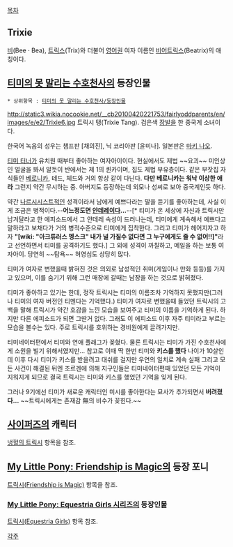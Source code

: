 [[목차]]
== Trixie ==
[[비]](Bee · Bea), [[트릭스]](Trix)와 더불어 [[영어]]권 여자 이름인 [[베아트릭스|비어트릭스]](Beatrix)의 애칭이다.

== [[티미의 못 말리는 수호천사]]의 등장인물 ==
 * 상위항목 : [[티미의 못 말리는 수호천사/등장인물]]

http://static3.wikia.nocookie.net/__cb20100420221753/fairlyoddparents/en/images/e/e2/Trixie6.jpg
트릭시 탱(Trixie Tang). 검은색 [[장발]]을 한 중국계 소녀이다.

한국어 녹음의 성우는 챔프판 [채의진], 닉 코리아판 [윤미나]. 일본판은 [[마키 나오]].

[[티미 터너]]가 유치원 때부터 좋아하는 여자아이이다. 현실에서도 제법 ~~요괴~~ 미인상인 얼굴을 봐서 알듯이 반에서는 제 1의 퀸카이며, 집도 제법 부유층이다. 같은 부잣집 자식들인 [[베로니카(티미의 못 말리는 수호천사)|베로니카]], 테드, 체드와 거의 항상 같이 다닌다. '''다만 베로니카는 워낙 이상한 애라''' 그런지 약간 무시하는 중. 아버지도 등장하는데 외모나 성씨로 보아 중국계인듯 하다.

약간 [[나르시시스트]]적인 성격이라서 남에게 예쁘다라는 말을 듣기를 좋아하는데, 사실 이게 조금은 병적이다.--'''어느정도면 [[얀데레]]이다...'''--[* 티미가 온 세상에 자신과 트릭시만 남겨달라고 한 에피소드에서 그 얀데레 속성이 드러나는데, 티미에게 계속해서 예쁘다고 말하라고 보채다가 거의 병적수준으로 티미에게 집착한다. 그리고 티미가 헤어지자고 하자 '''"[wiki: "아크튜러스 멩스크" 내가 널 가질수 없다면 그 누구에게도 줄 수 없어!!]"'''라고 선언하면서 티미를 공격하기도 했다.] 그 외에 성격이 까칠하고, 메일을 하는 보통 여자아이. 당연히 ~~탐욕~~ 허영심도 상당히 많다.

티미가 여자로 변했을때 밝혀진 것은 의외로 남성적인 취미(게임이나 만화 등등)를 가지고 있으며, 이를 숨기기 위해 그런 매장에 갈때는 남장을 하는 것으로 밝혀졌다.

티미가 좋아하고 있기는 한데, 정작 트릭시는 티미의 이름조차 기억하지 못했지만(그러나 티미의 여자 버전인 티멘다는 기억했다.) 티미가 여자로 변했을때 들었던 트릭시의 고백을 말해 트릭시가 약간 호감을 느낀 모습을 보여주고 티미의 이름을 기억하게 된다. 하지만 다른 에피소드가 되면 그딴거 없다. 그래도 이 에피소드 이후 자주 티미라고 부르는 모습을 볼수는 있다. 주로 트릭시를 호위하는 경비원에게 끌려가지만.

티미네이터편에서 티미와 연애 플래그가 꽂혔다. 물론 트릭시는 티미가 가진 수호천사에게 소원을 빌기 위해서였지만... 참고로 이때 딱 한번 티미와 '''키스를 했다''' 나이가 10살인데 이후 다시 티미가 키스를 받을려고 대쉬를 걸지만 우연의 일치로 계속 실패 그리고 모든 사건이 해결된 뒤엔 조르겐에 의해 지구인들은 티미네이터편때 있었던 모든 기억이 지워지게 되므로 결국 트릭시는 티미와 키스를 했었던 기억을 잊게 된다.

그러나 9기에선 티미가 새로운 캐릭터인 미시를 좋아한다는 묘사가 추가되면서 '''버려졌다...''' ~~트릭시에게는 존재감 無의 비수가 꽂힌다.~~

== [[사이퍼즈]]의 캐릭터 ==
[[냉혈의 트릭시]] 항목을 참조.

== [[My Little Pony: Friendship is Magic]]의 등장 포니 ==
[[트릭시(Friendship is Magic)]] 항목을 참조.

=== [[My Little Pony: Equestria Girls 시리즈]]의 등장인물 ===

[[트릭시(Equestria Girls)]] 항목 참조.

[[각주]]
